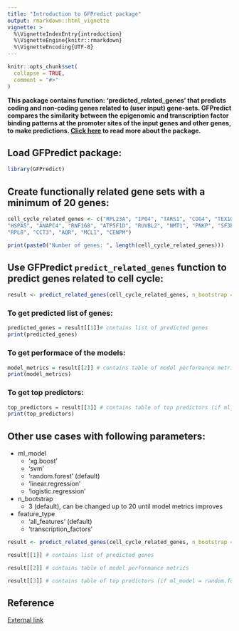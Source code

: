```yaml
---
title: "Introduction to GFPredict package"
output: rmarkdown::html_vignette
vignette: >
  %\VignetteIndexEntry{introduction}
  %\VignetteEngine{knitr::rmarkdown}
  %\VignetteEncoding{UTF-8}
---
```


```r
knitr::opts_chunk$set(
  collapse = TRUE,
  comment = "#>"
)
```

**This package contains function: 'predicted_related_genes' that predicts coding and non-coding genes related to (user input) gene-sets. GFPredict compares the similarity between the epigenomic and transcription factor binding patterns at the promoter sites of the input genes and other genes, to make predictions. [Click here](https://www.biorxiv.org/content/10.1101/2022.04.17.488570v1.full) to read more about the package.**

## Load GFPredict package:
```r
library(GFPredict)
```

## Create functionally related gene sets with a minimum of 20 genes: 

```r
cell_cycle_related_genes <- c("RPL23A", "IPO4", "TARS1", "COG4", "TEX10", "TRMT112", "TXNL4A", "CLP1",
"HSPA5", "ANAPC4", "RNF168", "ATP5F1D", "RUVBL2", "NMT1", "PNKP", "SF3B3", "FDPS", "FARSB", "HARS1",
"RPL8", "CCT3", "AQR", "MCL1", "CENPM")

print(paste0("Number of genes: ", length(cell_cycle_related_genes)))
``` 

## Use GFPredict `predict_related_genes` function to predict genes related to cell cycle:

```r
result <- predict_related_genes(cell_cycle_related_genes, n_bootstrap = 10) #Default parameter are selected
``` 
### To get predicted list of genes:

```r
predicted_genes = result[[1]]# contains list of predicted genes 
print(predicted_genes)
``` 
### To get performace of the models:

```r
model_metrics = result[[2]] # contains table of model performance metrics 
print(model_metrics)
``` 
### To get top predictors:

```r
top_predictors = result[[3]] # contains table of top predictors (if ml_model = random.forest)
print(top_predictors)
``` 

## Other use cases with following parameters:
* ml_model
    + 'xg.boost'
    + 'svm'
    + 'random.forest' (default)
    + 'linear.regression'
    + 'logistic.regression'

* n_bootstrap
    + 3 (default), can be changed up to 20 until model metrics improves 

* feature_type
    + 'all_features' (default)
    + 'transcription_factors'

``` r
result <- predict_related_genes(cell_cycle_related_genes, n_bootstrap = 15, ml_model = 'xg.boost', feature_type = 'transcription_factors') 

result[[1]] # contains list of predicted genes 

result[[2]] # contains table of model performance metrics 

result[[3]] # contains table of top predictors (if ml_model = random.forest)
```

## Reference
[External link](https://www.biorxiv.org/content/10.1101/2022.04.17.488570v1.full)